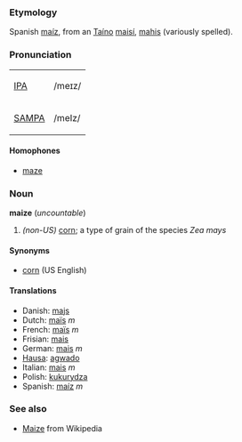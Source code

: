===Etymology===
Spanish [[maíz]], from an [[w:Taíno|Taíno]] [[maisí]], [[mahis]] (variously spelled). 

===Pronunciation===
{| border=1 cellpadding=5
| [[w:IPA|IPA]] || /meɪz/
|-
| [[w:SAMPA|SAMPA]] || /meIz/
|}

====Homophones====
*[[maze]]

===Noun===
'''maize''' (''uncountable'')
# ''(non-US)'' [[corn]]; a type of grain of the species ''Zea mays''

====Synonyms====
*[[corn]] (US English)

====Translations====
*Danish: [[majs]]
*Dutch: [[maïs]] ''m''
*French: [[maïs]] ''m''
*Frisian: [[mais]]
*German: [[mais]] ''m''
*[[Hausa]]: [[agwado]]
*Italian: [[mais]] ''m''
*Polish: [[kukurydza]]
*Spanish: [[maíz]] ''m''

===See also===
*[[w:Maize|Maize]] from Wikipedia